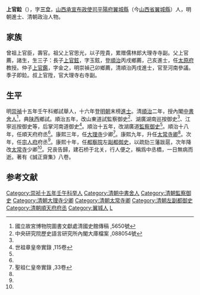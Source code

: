 {{全局僻字|鉝|左“金”右“立”}}
'''上官鉝'''（{{bd|1611年||1683年|catIdx=S上官}}），字'''三立'''，[[山西承宣布政使司|山西承宣布政使司]][[平陽府|平陽府]][[翼城縣|翼城縣]]（今[[山西省|山西省]][[翼城縣|翼城縣]]）人，明朝進士、清朝政治人物。

==家族==
曾祖上官臣，壽官。祖父上官思光，以子陞貴，累赠儒林郎大理寺寺副。父上官薦，諸生，生三子：長子[[上官鉉|上官鉉]]，字玉鉉，登[[順治|順治]]丙戌鄉薦，己亥進士，任[[太原府|太原府]]教授。仲子[[上官鑑|上官鑑]]，字金之，明崇禎己卯鄉薦，清順治丙戌進士，官至河南參議。季子即鉝。叔上官陞，官大理寺右寺副。

==生平==
明[[崇禎|崇禎]]十五年壬午科鄉試舉人，十六年登[[明朝|明朝]]末榜[[進士|進士]]。清[[順治|順治]]二年，授內閣[[中書舍人|中書舍人]]<ref name="#1">國立故宮博物院圖書文獻處清國史館傳稿 ,5650號</ref>，典[[陕西|陕西]]鄉試。順治五年，改山東道試監察御史<ref name="#2">中央研究院歷史語言研究所內閣大庫檔案 ,088054號</ref>、湖廣湖南巡按御史<ref name="#2"/>、江寧巡按御史等，后掌河南道御史<ref>世祖章皇帝實錄 ,115卷</ref>。順治十五年，改湖廣道[[監察御史|監察御史]]<ref name="#1"/>。順治十八年，任順天府府丞<ref name="#1"/>。康熙三年，任[[大理寺|大理寺]]少卿<ref name="#3">聖祖仁皇帝實錄 ,33卷</ref>。康熙九年，升任[[太常寺卿|太常寺卿]]<ref name="#3"/>。次年，任[[宗人府|宗人府]]府丞<ref name="#1"/>。康熙十年，任[[都察院|都察院]]左[[副都御史|副都御史]]，以疏劾三藩跋扈，次年降改[[太常寺|太常寺]]少卿<ref name="#1"/>。兄丧告歸，建石桥于北关，行人便之，稱爲中丞橋，一日無病而逝。著有《誠正齋集》八卷。

==参考文献==
{{reflist|2}}

{{崇禎十六年癸未科殿試金榜}}
{{清朝官员小作品}}
{{DEFAULTSORT:S}}
[[Category:崇祯十五年壬午科举人|Category:崇祯十五年壬午科举人]]
[[Category:清朝中書舍人|Category:清朝中書舍人]]
[[Category:清朝監察御史|Category:清朝監察御史]]
[[Category:清朝大理寺少卿|Category:清朝大理寺少卿]]
[[Category:清朝太常寺卿|Category:清朝太常寺卿]]
[[Category:清朝左副都御史|Category:清朝左副都御史]]
[[Category:清朝順天府府丞|Category:清朝順天府府丞]]
[[Category:翼城人|Category:翼城人]]
[[Category:上官姓|L]]
